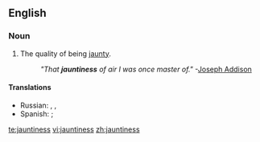 ==English==

===Noun===
{{en-noun|-}}

# The quality of being [[jaunty]].
#: ''"That '''jauntiness''' of air I was once master of."''  -[[w:Joseph Addison|Joseph Addison]]

====Translations====
{{trans-top|quality of being jaunty}}
* Russian: {{t|ru|изящество|n|tr=izjáščestvo|sc=Cyrl}}, {{t|ru|грациозность|f|tr=gracióznostʼ|sc=Cyrl}}, {{t|ru|элегантность|f|tr=elegántnostʼ|sc=Cyrl}}
* Spanish: {{t+|es|animación|f}}; {{t-|es|vivacidad|f}}
{{trans-mid}}
{{trans-bottom}}

[[te:jauntiness]]
[[vi:jauntiness]]
[[zh:jauntiness]]